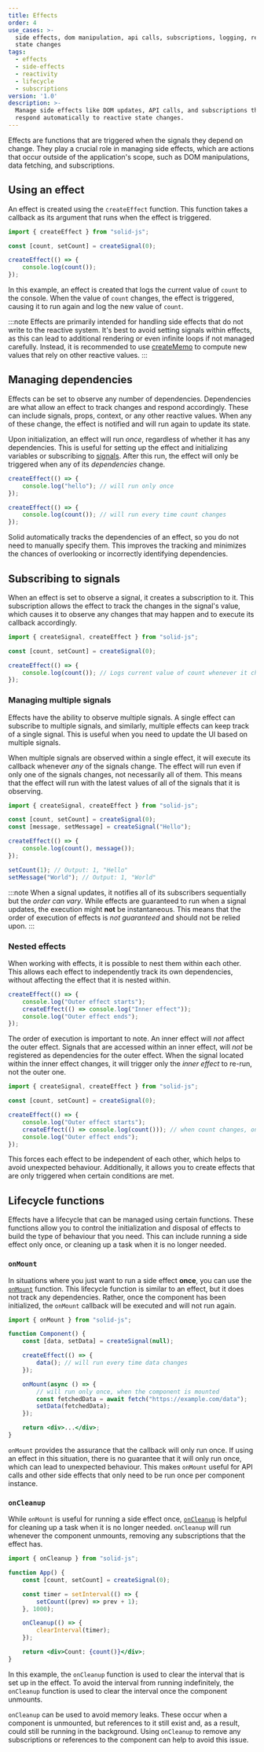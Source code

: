```yaml
---
title: Effects
order: 4
use_cases: >-
  side effects, dom manipulation, api calls, subscriptions, logging, reacting to
  state changes
tags:
  - effects
  - side-effects
  - reactivity
  - lifecycle
  - subscriptions
version: '1.0'
description: >-
  Manage side effects like DOM updates, API calls, and subscriptions that
  respond automatically to reactive state changes.
---
```


Effects are functions that are triggered when the signals they depend on change.
They play a crucial role in managing side effects, which are actions that occur outside of the application's scope, such as DOM manipulations, data fetching, and subscriptions.

## Using an effect

An effect is created using the `createEffect` function.
This function takes a callback as its argument that runs when the effect is triggered.

```jsx
import { createEffect } from "solid-js";

const [count, setCount] = createSignal(0);

createEffect(() => {
	console.log(count());
});
```

In this example, an effect is created that logs the current value of `count` to the console.
When the value of `count` changes, the effect is triggered, causing it to run again and log the new value of `count`.

:::note
Effects are primarily intended for handling side effects that do not write to the reactive system.
It's best to avoid setting signals within effects, as this can lead to additional rendering or even infinite loops if not managed carefully.
Instead, it is recommended to use [createMemo](/reference/basic-reactivity/create-memo) to compute new values that rely on other reactive values.
:::

## Managing dependencies

Effects can be set to observe any number of dependencies.
Dependencies are what allow an effect to track changes and respond accordingly.
These can include signals, props, context, or any other reactive values.
When any of these change, the effect is notified and will run again to update its state.

Upon initialization, an effect will run _once_, regardless of whether it has any dependencies.
This is useful for setting up the effect and initializing variables or subscribing to [signals](/concepts/signals).
After this run, the effect will only be triggered when any of its _dependencies_ change.

```jsx
createEffect(() => {
	console.log("hello"); // will run only once
});

createEffect(() => {
	console.log(count()); // will run every time count changes
});
```

Solid automatically tracks the dependencies of an effect, so you do not need to manually specify them.
This improves the tracking and minimizes the chances of overlooking or incorrectly identifying dependencies.

## Subscribing to signals

When an effect is set to observe a signal, it creates a subscription to it.
This subscription allows the effect to track the changes in the signal's value, which causes it to observe any changes that may happen and to execute its callback accordingly.

```jsx
import { createSignal, createEffect } from "solid-js";

const [count, setCount] = createSignal(0);

createEffect(() => {
	console.log(count()); // Logs current value of count whenever it changes
});
```

### Managing multiple signals

Effects have the ability to observe multiple signals.
A single effect can subscribe to multiple signals, and similarly, multiple effects can keep track of a single signal.
This is useful when you need to update the UI based on multiple signals.

When multiple signals are observed within a single effect, it will execute its callback whenever _any_ of the signals change.
The effect will run even if only one of the signals changes, not necessarily all of them.
This means that the effect will run with the latest values of all of the signals that it is observing.

```jsx
import { createSignal, createEffect } from "solid-js";

const [count, setCount] = createSignal(0);
const [message, setMessage] = createSignal("Hello");

createEffect(() => {
	console.log(count(), message());
});

setCount(1); // Output: 1, "Hello"
setMessage("World"); // Output: 1, "World"
```

:::note
When a signal updates, it notifies all of its subscribers sequentially but the *order can vary*.
While effects are guaranteed to run when a signal updates, the execution might **not** be instantaneous.
This means that the order of execution of effects is *not guaranteed* and should not be relied upon.
:::

### Nested effects

When working with effects, it is possible to nest them within each other.
This allows each effect to independently track its own dependencies, without affecting the effect that it is nested within.

```jsx
createEffect(() => {
	console.log("Outer effect starts");
	createEffect(() => console.log("Inner effect"));
	console.log("Outer effect ends");
});
```

The order of execution is important to note.
An inner effect will _not_ affect the outer effect.
Signals that are accessed within an inner effect, will _not_ be registered as dependencies for the outer effect.
When the signal located within the inner effect changes, it will trigger only the _inner effect_ to re-run, not the outer one.

```jsx
import { createSignal, createEffect } from "solid-js";

const [count, setCount] = createSignal(0);

createEffect(() => {
	console.log("Outer effect starts");
	createEffect(() => console.log(count())); // when count changes, only this effect will run
	console.log("Outer effect ends");
});
```

This forces each effect to be independent of each other, which helps to avoid unexpected behaviour.
Additionally, it allows you to create effects that are only triggered when certain conditions are met.

## Lifecycle functions

Effects have a lifecycle that can be managed using certain functions.
These functions allow you to control the initialization and disposal of effects to build the type of behaviour that you need.
This can include running a side effect only once, or cleaning up a task when it is no longer needed.

### `onMount`

In situations where you just want to run a side effect **once**, you can use the [`onMount`](/reference/lifecycle/on-mount) function.
This lifecycle function is similar to an effect, but it does not track any dependencies.
Rather, once the component has been initialized, the `onMount` callback will be executed and will not run again.

```jsx
import { onMount } from "solid-js";

function Component() {
	const [data, setData] = createSignal(null);

	createEffect(() => {
		data(); // will run every time data changes
	});

	onMount(async () => {
		// will run only once, when the component is mounted
		const fetchedData = await fetch("https://example.com/data");
		setData(fetchedData);
	});

	return <div>...</div>;
}
```

`onMount` provides the assurance that the callback will only run once.
If using an effect in this situation, there is no guarantee that it will only run once, which can lead to unexpected behaviour.
This makes `onMount` useful for API calls and other side effects that only need to be run once per component instance.

### `onCleanup`

While `onMount` is useful for running a side effect once, [`onCleanup`](/reference/lifecycle/on-cleanup) is helpful for cleaning up a task when it is no longer needed.
`onCleanup` will run whenever the component unmounts, removing any subscriptions that the effect has.

```jsx
import { onCleanup } from "solid-js";

function App() {
	const [count, setCount] = createSignal(0);

	const timer = setInterval(() => {
		setCount((prev) => prev + 1);
	}, 1000);

	onCleanup(() => {
		clearInterval(timer);
	});

	return <div>Count: {count()}</div>;
}
```

In this example, the `onCleanup` function is used to clear the interval that is set up in the effect.
To avoid the interval from running indefinitely, the `onCleanup` function is used to clear the interval once the component unmounts.

`onCleanup` can be used to avoid memory leaks.
These occur when a component is unmounted, but references to it still exist and, as a result, could still be running in the background.
Using `onCleanup` to remove any subscriptions or references to the component can help to avoid this issue.
